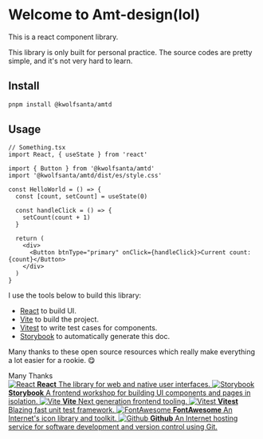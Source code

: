 
<Meta title="Introduction" />

<style>
  {`
    .subheading {
      --mediumdark: '#999999';
      font-weight: 700;
      font-size: 13px;
      color: #999;
      letter-spacing: 6px;
      line-height: 24px;
      text-transform: uppercase;
      margin-bottom: 12px;
      margin-top: 40px;
    }

    .link-list {
      display: grid;
      grid-template-columns: 1fr;
      grid-template-rows: 1fr 1fr;
      row-gap: 10px;
    }

    @media (min-width: 620px) {
      .link-list {
        row-gap: 20px;
        column-gap: 20px;
        grid-template-columns: 1fr 1fr;
      }
    }

    @media all and (-ms-high-contrast:none) {
    .link-list {
        display: -ms-grid;
        -ms-grid-columns: 1fr 1fr;
        -ms-grid-rows: 1fr 1fr;
      }
    }

    .link-item {
      display: block;
      padding: 20px;
      border: 1px solid #00000010;
      border-radius: 5px;
      transition: background 150ms ease-out, border 150ms ease-out, transform 150ms ease-out;
      color: #333333;
      display: flex;
      align-items: flex-start;
    }

    .link-item:hover {
      border-color: #1EA7FD50;
      transform: translate3d(0, -3px, 0);
      box-shadow: rgba(0, 0, 0, 0.08) 0 3px 10px 0;
    }

    .link-item:active {
      border-color: #1EA7FD;
      transform: translate3d(0, 0, 0);
    }

    .link-item strong {
      font-weight: 700;
      display: block;
      margin-bottom: 2px;
    }

    .link-item img {
      height: 40px;
      width: 40px;
      margin-right: 15px;
      flex: none;
    }

    .link-item span,
    .link-item p {
      margin: 0;
      font-size: 14px;
      line-height: 20px;
    }

    .tip {
      display: inline-block;
      border-radius: 1em;
      font-size: 11px;
      line-height: 12px;
      font-weight: 700;
      background: #E7FDD8;
      color: #66BF3C;
      padding: 4px 12px;
      margin-right: 10px;
      vertical-align: top;
    }

    .tip-wrapper {
      font-size: 13px;
      line-height: 20px;
      margin-top: 40px;
      margin-bottom: 40px;
    }

    .tip-wrapper code {
      font-size: 12px;
      display: inline-block;
    }
  `}
</style>

# Welcome to Amt-design(lol)

This is a react component library.

This library is only built for personal practice. The source codes are pretty simple, and it's not 
very hard to learn.

## Install
```bash
pnpm install @kwolfsanta/amtd
```

## Usage

```tsx
// Something.tsx
import React, { useState } from 'react'

import { Button } from '@kwolfsanta/amtd'
import '@kwolfsanta/amtd/dist/es/style.css'

const HelloWorld = () => {
  const [count, setCount] = useState(0)

  const handleClick = () => {
    setCount(count + 1)
  }

  return (
    <div>
      <Button btnType="primary" onClick={handleClick}>Current count: {count}</Button>
    </div>
  )
}

```

I use the tools below to build this library:

- [React](https://react.dev/) to build UI.
- [Vite](https://vitejs.dev/) to build the project.
- [Vitest](https://vitest.dev/) to write test cases for components.
- [Storybook](https://storybook.js.org/docs) to automatically generate this doc.

Many thanks to these open source resources which really make everything a lot easier for a rookie. 😋

<div className="subheading">Many Thanks</div>

<div className="link-list">
  <a className="link-item" href="https://react.dev/" target="_blank">
    <img src={ReactSvg} alt="React" />
    <span>
      <strong>React</strong>
      The library for web and native user interfaces.
    </span>
  </a>
  <a className="link-item" href="https://storybook.js.org/docs" target="_blank">
    <img src={StorybookSvg} alt="Storybook" />
    <span>
      <strong>Storybook</strong>
       A frontend workshop for building UI components and pages in isolation.
    </span>
  </a>
  <a className="link-item" href="https://vitejs.dev/" target="_blank">
    <img src={ViteSvg} alt="Vite" />
    <span>
      <strong>Vite</strong>
      Next generation frontend tooling.
    </span>
  </a>
  <a className="link-item" href="https://vitest.dev/" target="_blank">
    <img src={VitestSvg} alt="Vitest" />
    <span>
      <strong>Vitest</strong>
      Blazing fast unit test framework.
    </span>
  </a>
    <a className="link-item" href="https://fontawesome.com/" target="_blank">
    <img src={FontAwesomeSvg} alt="FontAwesome" />
    <span>
      <strong>FontAwesome</strong>
      An Internet's icon library and toolkit.
    </span>
  </a>
    <a className="link-item" href="https://github.com/" target="_blank">
    <img src={GithubSvg} alt="Github" />
    <span>
      <strong>Github</strong>
      An Internet hosting service for software development and version control using Git.
    </span>
  </a>
</div>
